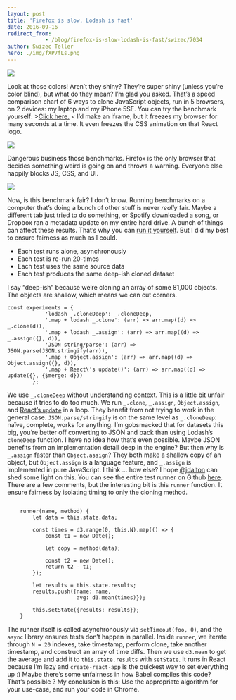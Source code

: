 ```yaml
---
layout: post
title: 'Firefox is slow, Lodash is fast'
date: 2016-09-16
redirect_from: 
            - /blog/firefox-is-slow-lodash-is-fast/swizec/7034
author: Swizec Teller
hero: ./img/fXP7fLs.png
---
```

![](./img/fXP7fLs.png)

Look at those colors! Aren’t they shiny? They’re super shiny (unless you’re color blind), but what do they mean? I’m glad you asked. That’s a speed comparison chart of 6 ways to clone JavaScript objects, run in 5 browsers, on 2 devices: my laptop and my iPhone 5SE. You can try the benchmark yourself: >[Click here.](http://swizec.github.io/compare-copy-methods) &lt; I’d make an iframe, but it freezes my browser for many seconds at a time. It even freezes the CSS animation on that React logo.

![](./img/BZP9d05.gif)

Dangerous business those benchmarks. Firefox is the only browser that decides something weird is going on and throws a warning. Everyone else happily blocks JS, CSS, and UI.

![](./img/1TpGCEO.png)

Now, is this benchmark fair? I don’t know. Running benchmarks on a computer that’s doing a bunch of other stuff is never _really_ fair. Maybe a different tab just tried to do something, or Spotify downloaded a song, or Dropbox ran a metadata update on my entire hard drive. A bunch of things can affect these results. That’s why you can [run it yourself](http://swizec.github.io/compare-copy-methods). But I did my best to ensure fairness as much as I could.

- Each test runs alone, asynchronously
- Each test is re-run 20-times
- Each test uses the same source data
- Each test produces the same deep-ish cloned dataset

I say “deep-ish” because we’re cloning an array of some 81,000 objects. The objects are shallow, which means we can cut corners.

```
const experiments = {
            'lodash _.cloneDeep': _.cloneDeep,
            '.map + lodash _.clone': (arr) => arr.map((d) => _.clone(d)),
            '.map + lodash _.assign': (arr) => arr.map((d) => _.assign({}, d)),
            'JSON string/parse': (arr) => JSON.parse(JSON.stringify(arr)),
            '.map + Object.assign': (arr) => arr.map((d) => Object.assign({}, d)),
            '.map + React\'s update()': (arr) => arr.map((d) => update({}, {$merge: d}))
        };
```

We use `_.cloneDeep` without understanding context. This is a little bit unfair because it tries to do too much. We run `_.clone`, `_.assign`, `Object.assign`, and [React’s `update`](https://facebook.github.io/react/docs/update.html) in a loop. They benefit from not trying to work in the general case. `JSON.parse/stringify` is on the same level as `_.cloneDeep`: naïve, complete, works for anything. I’m gobsmacked that for datasets this big, you’re better off converting to JSON and back than using Lodash’s `cloneDeep` function. I have no idea how that’s even possible. Maybe JSON benefits from an implementation detail deep in the engine? But then why is `_.assign` faster than `Object.assign`? They both make a shallow copy of an object, but `Object.assign` is a language feature, and `_.assign` is implemented in pure JavaScript. I think … how else? I hope [@jdalton](https://twitter.com/jdalton) can shed some light on this. You can see the entire test runner on Github [here](https://github.com/Swizec/compare-copy-methods/blob/master/src/App.js). There are a few comments, but the interesting bit is this `runner` function. It ensure fairness by isolating timing to only the cloning method.

```

    runner(name, method) {
        let data = this.state.data;

        const times = d3.range(0, this.N).map(() => {
            const t1 = new Date();

            let copy = method(data);

            const t2 = new Date();
            return t2 - t1;
        });

        let results = this.state.results;
        results.push({name: name,
                      avg: d3.mean(times)});

        this.setState({results: results});
    }
```

The runner itself is called asynchronously via `setTimeout(foo, 0)`, and the `async` library ensures tests don’t happen in parallel. Inside `runner`, we iterate through `N = 20` indexes, take timestamp, perform clone, take another timestamp, and construct an array of time diffs. Then we use `d3.mean` to get the average and add it to `this.state.results` with `setState`. It runs in React because I’m lazy and `create-react-app` is the quickest way to set everything up :) Maybe there’s some unfairness in how Babel compiles this code? That’s possible ? My conclusion is this: Use the appropriate algorithm for your use-case, and run your code in Chrome.